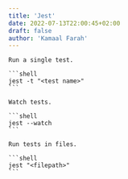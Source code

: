 ```yaml
---
title: 'Jest'
date: 2022-07-13T22:00:45+02:00
draft: false
author: 'Kamaal Farah'
---
```



<Page title="Jest">

    Run a single test.

    ```shell
    jest -t "<test name>"
    ```

    Watch tests.

    ```shell
    jest --watch
    ```

    Run tests in files.

    ```shell
    jest "<filepath>"
    ```

</Page>